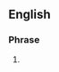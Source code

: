 ==English==

===Phrase===
{{infl|en|phrase}}

# {{alternative form of|how do you do}}
{{count page|[[Wiktionary:Page count]]}}